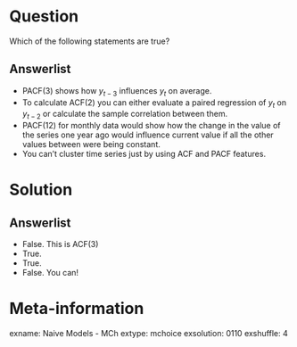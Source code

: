 Question
========

Which of the following statements are true?

Answerlist
----------

*  PACF(3) shows how $y_{t-3}$ influences $y_t$ on average. 
*  To calculate ACF(2) you can either evaluate a paired regression of $y_t$ on  $y_{t-2}$ or calculate the sample correlation between them.
*  PACF(12) for monthly data would show how the change in the value of the series one year ago would influence current value if all the other values between were being constant.
*  You can't cluster time series just by using ACF and PACF features.

Solution
========

Answerlist
----------

*  False. This is ACF(3)
*  True. 
*  True. 
*  False. You can! 


Meta-information
================
exname: Naive Models - MCh
extype: mchoice
exsolution: 0110
exshuffle: 4

	